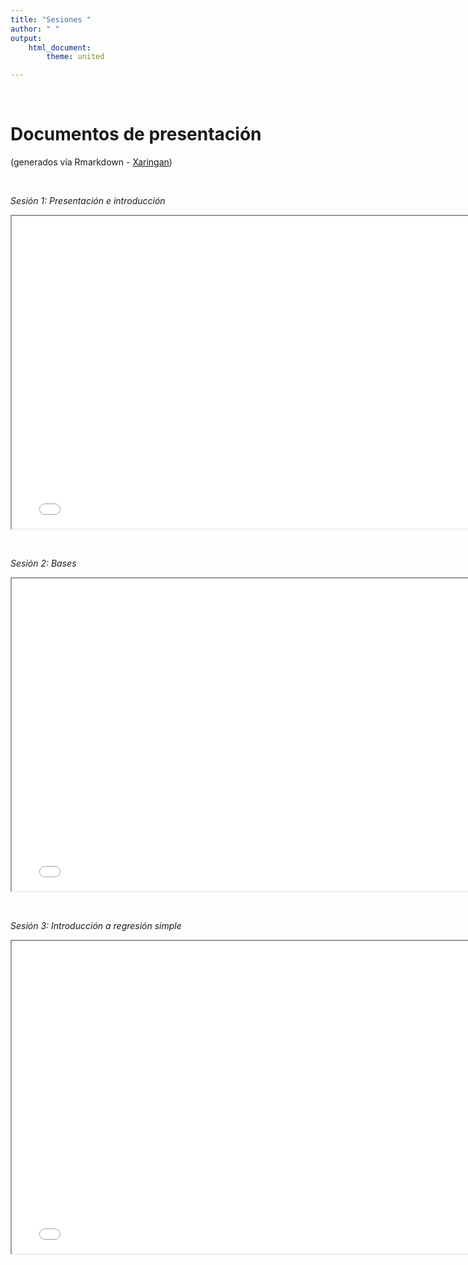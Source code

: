 ```yaml
---
title: "Sesiones "
author: " "
output:
    html_document:
        theme: united

---
```


<br/>

# Documentos de presentación
(generados vía Rmarkdown - [Xaringan](https://github.com/yihui/xaringan))

<br/>


*Sesión 1: Presentación e introducción*
  
<iframe src=documents/presentaciones/1intro/0_presentacion.html height="500" width="775">
</iframe>

<br/>

*Sesión 2: Bases*
  
<iframe src=documents/presentaciones/2bases/1_bases.html height="500" width="775">
</iframe>

<br/>

*Sesión 3: Introducción a regresión simple*
  
<iframe src=documents/presentaciones/3regsimp1/3_regsimp1.html height="500" width="775">
</iframe>